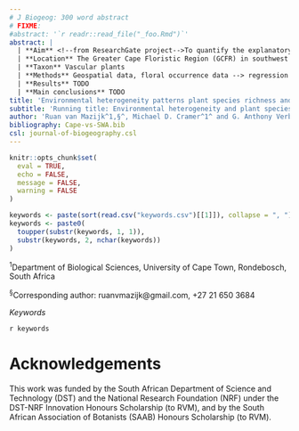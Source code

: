 ```yaml
---
# J Biogeog: 300 word abstract
# FIXME:
#abstract: '`r readr::read_file("_foo.Rmd")`'
abstract: |
  | **Aim** <!--from ResearchGate project-->To quantify the explanatory power of heterogeneity in predicting plant species richness and turnover here in the Greater Cape Floristic Region and in the Southwest Australia Floristic Region. We compare the environmental heterogeneity in each region, how species richness and turnover interact in each region to produce the observed patterns of richness, and what different forms of environmental heterogeneity better predict richness in each region. We expect the Cape to be more heterogeneous in most environmental axes, and at a finer grain, such that the consequent high levels of species turnover explain the Cape's greater species richness per unit area. We also conjecture that edaphic heterogeneity will be an important factor in predicting richness in SW Australia.
  | **Location** The Greater Cape Floristic Region (GCFR) in southwest Africa, and the Southwest Australia Floristic Region (SWAFR)
  | **Taxon** Vascular plants
  | **Methods** Geospatial data, floral occurrence data --> regression analyses, non-parametric statistics
  | **Results** TODO
  | **Main conclusions** TODO
title: 'Environmental heterogeneity patterns plant species richness and turnover in two hyperdiverse flora'
subtitle: 'Running title: Environmental heterogeneity and plant species richness'
author: 'Ruan van Mazijk^1,§^, Michael D. Cramer^1^ and G. Anthony Verboom^1^'
bibliography: Cape-vs-SWA.bib
csl: journal-of-biogeography.csl
---
```


```r
knitr::opts_chunk$set(
  eval = TRUE,
  echo = FALSE,
  message = FALSE,
  warning = FALSE
)
```

```r
keywords <- paste(sort(read.csv("keywords.csv")[[1]]), collapse = ", ")
keywords <- paste0(
  toupper(substr(keywords, 1, 1)), 
  substr(keywords, 2, nchar(keywords))
)
```

^1^Department of Biological Sciences, University of Cape Town, Rondebosch, South Africa

^§^Corresponding author: ruanvmazijk@gmail.com, +27 21 650 3684

_Keywords_

`r keywords`

# Acknowledgements {-}

This work was funded by the South African Department of Science and Technology (DST) and the National Research Foundation (NRF) under the DST-NRF Innovation Honours Scholarship (to RVM), and by the South African Association of Botanists (SAAB) Honours Scholarship (to RVM).

<!--
Abbreviations {-}
- Greater Cape Floristic Region (GCFR) (= "Cape")
- Southwest Australia Floristic Region (SWAFR)  (= "SWA")
- TODO: fiver percent degree square (i.e. 0.05º x 0.05º) (FPDS)?
- quarter degree square (i.e. 0.25º x 0.25º) (QDS)
- half degree square (i.e. 0.50º x 0.50º) (HDS)
- three-quarter degree square (i.e. 0.75º x 0.75º) (3QDS)
- environmental heterogeneity (EH)
- & environmental variables' abbreviations in Table \@ref(tab:data-sources).
-->
